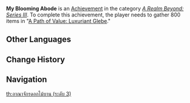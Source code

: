 {{Achievement Infobox
|title        = My Blooming Abode
|id           = 81092
|order id     = 1093
|category     = A Realm Beyond: Series III
|description  = Gather 800 items in "[[A Path of Value: Luxuriant Glebe]]."
|requirements = 
|primogems    = 20
|tracking     = Tracks the total number of plants gathered.
|topic        = 
|set          = My Blooming Abode
|tier         = 3
|tiers_total  = 3
|tier1        = My Blooming Abode (Tier 1)
|tier2        = My Blooming Abode (Tier 2)
|tier3        = My Blooming Abode (Tier 3)
|prev         = My Blooming Abode (Tier 2)
|next         = 
}}
'''My Blooming Abode''' is an [[Achievement]] in the category ''[[A Realm Beyond: Series III]]''. To complete this achievement, the player needs to gather 800 items in "[[A Path of Value: Luxuriant Glebe]]."
<!--
==Trivia==

==Video Guides==
{{EVT
|video1   = 
|caption1 = 
}}
-->
==Other Languages==
{{Transclude|My Blooming Abode|Other Languages}}

==Change History==
{{Change History|2.0}}
<!--
==References==
{{Reflist}}
-->
==Navigation==
{{Achievement Navbox|A Realm Beyond: Series III}}
[[th:อาณาจักรดอกไม้บาน (ระดับ 3)]]
